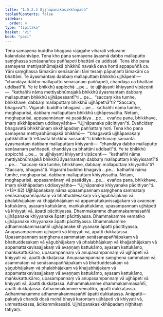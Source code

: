 ```yaml
---
title: "1.5.2.3 Ujjhāpanakasikkhāpada"
tableOfContents: false
sidebar:
  order: 4
type: "tipitaka"
basket: "vi"
book: "paci"
---
```



<DynamicBreadcrumb />

<Division number="103" book="paci">

<Paragraph number="370" book="paci">
Tena samayena buddho bhagavā rājagahe viharati veḷuvane kalandakanivāpe. Tena kho pana samayena āyasmā dabbo mallaputto saṃghassa senāsanañca paññapeti bhattāni ca uddisati. Tena kho pana samayena mettiyabhūmajakā bhikkhū navakā ceva honti appapuññā ca. Yāni saṃghassa lāmakāni senāsanāni tāni tesaṃ pāpuṇanti lāmakāni ca bhattāni. Te āyasmantaṃ dabbaṃ mallaputtaṃ bhikkhū ujjhāpenti—  “chandāya dabbo mallaputto senāsanaṃ paññapeti, chandāya ca bhattāni uddisatī”ti.
</Paragraph>

<Paragraph number="371" book="paci">
Ye te bhikkhū appicchā …pe…  te ujjhāyanti khiyyanti vipācenti—  “kathañhi nāma mettiyabhūmajakā bhikkhū āyasmantaṃ dabbaṃ mallaputtaṃ bhikkhū ujjhāpessantī”ti …pe…  “saccaṃ kira tumhe, bhikkhave, dabbaṃ mallaputtaṃ bhikkhū ujjhāpethā”ti? “Saccaṃ, bhagavā”ti. Vigarahi buddho bhagavā …pe…  kathañhi nāma tumhe, moghapurisā, dabbaṃ mallaputtaṃ bhikkhū ujjhāpessatha. Netaṃ, moghapurisā, appasannānaṃ vā pasādāya …pe…  evañca pana, bhikkhave, imaṃ sikkhāpadaṃ uddiseyyātha—
</Paragraph>

<Paragraph number="372" book="paci">
<Emphasis>“Ujjhāpanake pācittiyan”</Emphasis>ti.
</Paragraph>

<Paragraph number="373" book="paci">
Evañcidaṃ bhagavatā bhikkhūnaṃ sikkhāpadaṃ paññattaṃ hoti.
</Paragraph>

</Division>
<Division number="104" book="paci">

<Paragraph number="374" book="paci">
Tena kho pana samayena mettiyabhūmajakā bhikkhū—  “‘bhagavatā ujjhāpanakaṃ paṭikkhittan’ti ‘ettāvatā bhikkhū sossantī’”ti bhikkhūnaṃ sāmantā āyasmantaṃ dabbaṃ mallaputtaṃ khiyyanti—  “chandāya dabbo mallaputto senāsanaṃ paññapeti, chandāya ca bhattāni uddisatī”ti. Ye te bhikkhū appicchā …pe…  te ujjhāyanti khiyyanti vipācenti—  “kathañhi nāma mettiyabhūmajakā bhikkhū āyasmantaṃ dabbaṃ mallaputtaṃ khiyyissantī”ti …pe…  “saccaṃ kira tumhe, bhikkhave, dabbaṃ mallaputtaṃ khiyyathā”ti? “Saccaṃ, bhagavā”ti. Vigarahi buddho bhagavā …pe…  kathañhi nāma tumhe, moghapurisā, dabbaṃ mallaputtaṃ khiyyissatha. Netaṃ, moghapurisā, appasannānaṃ vā pasādāya …pe…  evañca pana, bhikkhave, imaṃ sikkhāpadaṃ uddiseyyātha—
</Paragraph>

</Division>
<Division number="105" book="paci">

<Paragraph number="375" book="paci">
<Emphasis>“Ujjhāpanake khiyyanake pācittiyan”</Emphasis>ti. (*13*:<Emphasis>62</Emphasis>)
</Paragraph>

</Division>
<Division number="106" book="paci">

<Paragraph number="376" book="paci">
<Emphasis>Ujjhāpanakaṃ</Emphasis> nāma upasampannaṃ saṃghena sammataṃ senāsanapaññāpakaṃ vā bhattuddesakaṃ vā yāgubhājakaṃ vā phalabhājakaṃ vā khajjabhājakaṃ vā appamattakavissajjakaṃ vā avaṇṇaṃ kattukāmo, ayasaṃ kattukāmo, maṅkukattukāmo, upasampannaṃ ujjhāpeti vā khiyyati vā, āpatti pācittiyassa. Dhammakamme dhammakammasaññī ujjhāpanake khiyyanake āpatti pācittiyassa. Dhammakamme vematiko ujjhāpanake khiyyanake āpatti pācittiyassa. Dhammakamme adhammakammasaññī ujjhāpanake khiyyanake āpatti pācittiyassa.
</Paragraph>

<Paragraph number="377" book="paci">
Anupasampannaṃ ujjhāpeti vā khiyyati vā, āpatti dukkaṭassa. Upasampannaṃ saṃghena asammataṃ senāsanapaññāpakaṃ vā bhattuddesakaṃ vā yāgubhājakaṃ vā phalabhājakaṃ vā khajjabhājakaṃ vā appamattakavissajjakaṃ vā avaṇṇaṃ kattukāmo, ayasaṃ kattukāmo, maṅkukattukāmo, upasampannaṃ vā anupasampannaṃ vā ujjhāpeti vā khiyyati vā, āpatti dukkaṭassa. Anupasampannaṃ saṃghena sammataṃ vā asammataṃ vā senāsanapaññāpakaṃ vā bhattuddesakaṃ vā yāgubhājakaṃ vā phalabhājakaṃ vā khajjabhājakaṃ vā appamattakavissajjakaṃ vā avaṇṇaṃ kattukāmo, ayasaṃ kattukāmo, maṅkukattukāmo, upasampannaṃ vā anupasampannaṃ vā ujjhāpeti vā khiyyati vā, āpatti dukkaṭassa. Adhammakamme dhammakammasaññī, āpatti dukkaṭassa. Adhammakamme vematiko, āpatti dukkaṭassa. Adhammakamme adhammakammasaññī āpatti dukkaṭassa.
</Paragraph>

</Division>
<Division number="107" book="paci">

<Paragraph number="378" book="paci">
Anāpatti—  pakatiyā chandā dosā mohā bhayā karontaṃ ujjhāpeti vā khiyyati vā, ummattakassa, ādikammikassāti.

</Paragraph>
</Division>

<Paragraph number="379" type="center" book="paci">
Ujjhāpanakasikkhāpadaṃ niṭṭhitaṃ tatiyaṃ.
</Paragraph>